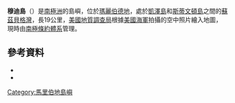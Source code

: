 {{coord|77|20|S|149|12|W|source:GNIS|display=inline,title}}

'''穆迪島'''（{{lang-en|Moody Island}}）是[[南極洲|南極洲]]的島嶼，位於[[瑪麗伯德地|瑪麗伯德地]]，處於[[凱澤島|凱澤島]]和[[斯蒂文頓島|斯蒂文頓島]]之間的[[蘇茲貝格灣|蘇茲貝格灣]]，長19公里，[[美國地質調查局|美國地質調查局]]根據[[美國海軍|美國海軍]]拍攝的空中照片繪入地圖，現時由[[南極條約體系|南極條約體系]]管理。

==參考資料==
*{{cite gnis | type = antarid | id = 10196| name = Moody Island | accessdate = 2013-11-01}}
*{{usgs-gazetteer|id=10196}}

{{DEFAULTSORT:Moody Island}}
[[Category:馬里伯地島嶼|Category:馬里伯地島嶼]]


{{MarieByrdLand-geo-stub}}